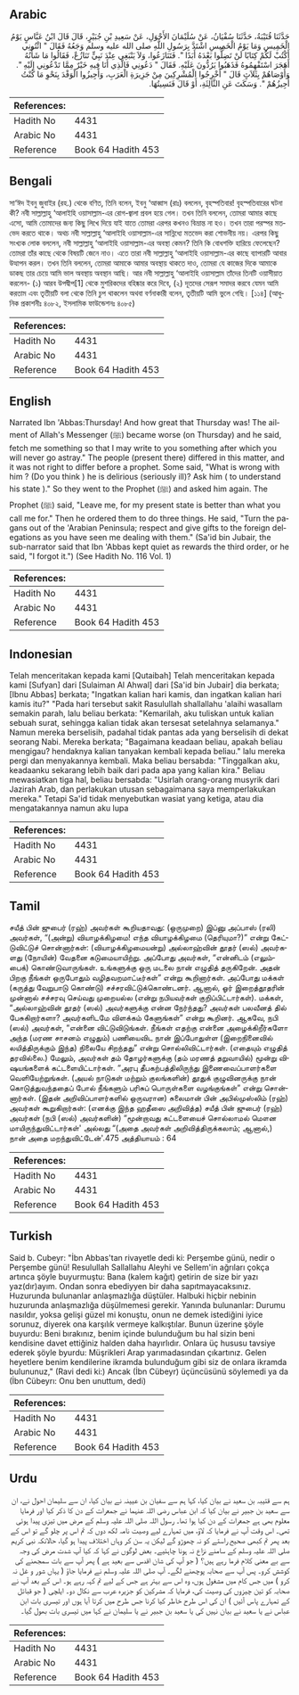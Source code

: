 ## Arabic


<div dir="rtl" lang="ar" style={{fontSize:'larger',backgroundColor:'#f8f9fa',padding:20}}>
حَدَّثَنَا قُتَيْبَةُ، حَدَّثَنَا سُفْيَانُ، عَنْ سُلَيْمَانَ الأَحْوَلِ، عَنْ سَعِيدِ بْنِ جُبَيْرٍ، قَالَ قَالَ ابْنُ عَبَّاسٍ يَوْمُ الْخَمِيسِ وَمَا يَوْمُ الْخَمِيسِ اشْتَدَّ بِرَسُولِ اللَّهِ صلى الله عليه وسلم وَجَعُهُ فَقَالَ ‏"‏ ائْتُونِي أَكْتُبْ لَكُمْ كِتَابًا لَنْ تَضِلُّوا بَعْدَهُ أَبَدًا ‏"‏‏.‏ فَتَنَازَعُوا، وَلاَ يَنْبَغِي عِنْدَ نَبِيٍّ تَنَازُعٌ، فَقَالُوا مَا شَأْنُهُ أَهَجَرَ اسْتَفْهِمُوهُ فَذَهَبُوا يَرُدُّونَ عَلَيْهِ‏.‏ فَقَالَ ‏"‏ دَعُونِي فَالَّذِي أَنَا فِيهِ خَيْرٌ مِمَّا تَدْعُونِي إِلَيْهِ ‏"‏‏.‏ وَأَوْصَاهُمْ بِثَلاَثٍ قَالَ ‏"‏ أَخْرِجُوا الْمُشْرِكِينَ مِنْ جَزِيرَةِ الْعَرَبِ، وَأَجِيزُوا الْوَفْدَ بِنَحْوِ مَا كُنْتُ أُجِيزُهُمْ ‏"‏‏.‏ وَسَكَتَ عَنِ الثَّالِثَةِ، أَوْ قَالَ فَنَسِيتُهَا‏.‏
</div>
<div style={{backgroundColor:'#f8f9fa',padding:20, marginBottom: 10}}><table> <thead> <tr> <th>References:</th> <th></th> </tr> </thead> <tbody><tr><td>Hadith No</td><td>4431</td></tr><tr><td>Arabic No</td><td>4431</td></tr><tr><td>Reference</td><td>Book 64 Hadith 453</td></tr></tbody></table></div>

## Bengali


<div dir="ltr" lang="bn" style={{fontSize:'larger',backgroundColor:'#f8f9fa',padding:20}}>
সা‘ঈদ ইবনু জুবাইর (রহ.) থেকে বণিত, তিনি বলেন, ইবনু ‘আব্বাস (রাঃ) বললেন, বৃহস্পতিবার! বৃহস্পতিবারের ঘটনা কী? নবী সাল্লাল্লাহু ‘আলাইহি ওয়াসাল্লাম-এর রোগ-জ্বালা প্রবল হয়ে গেল। তখন তিনি বললেন, তোমরা আমার কাছে এসো, আমি তোমাদের জন্য কিছু লিখে দিয়ে যাই যাতে তোমরা এরপর কখনও বিভ্রান্ত না হও। তখন তারা পরস্পর মতভেদ করতে থাকে। অথচ নবী সাল্লাল্লাহু ‘আলাইহি ওয়াসাল্লাম-এর সান্নিধ্যে মতভেদ করা শোভনীয় নয়। এরপর কিছু সংখ্যক লোক বললেন, নবী সাল্লাল্লাহু ‘আলাইহি ওয়াসাল্লাম-এর অবস্থা কেমন? তিনি কি বোধশক্তি হারিয়ে ফেলেছেন? তোমরা তাঁর কাছে থেকে বিষয়টি জেনে নাও। এতে তারা নবী সাল্লাল্লাহু ‘আলাইহি ওয়াসাল্লাম-এর কাছে ব্যাপারটি আবার উত্থাপন করল। তখন তিনি বললেন, তোমরা আমাকে আমার অবস্থায় থাকতে দাও, তোমরা যে কাজের দিকে আমাকে ডাকছ তার চেয়ে আমি ভাল অবস্থায় অবস্থান আছি। আর নবী সাল্লাল্লাহু ‘আলাইহি ওয়াসাল্লাম তাঁদের তিনটি ওয়াসীয়াত করলেন- (১) আরব উপদ্বীপ[1] থেকে মুশরিকদের বহিষ্কার করে দিবে, (২) দূতদের সেরূপ সমাদর করবে যেমন আমি করতাম এবং তৃতীয়টি বলা থেকে তিনি চুপ থাকলেন অথবা বর্ণনাকারী বলেন, তৃতীয়টি আমি ভুলে গেছি। [১১৪] (আধুনিক প্রকাশনীঃ ৪০৮২, ইসলামিক ফাউন্ডেশনঃ ৪০৮৫)
</div>
<div style={{backgroundColor:'#f8f9fa',padding:20, marginBottom: 10}}><table> <thead> <tr> <th>References:</th> <th></th> </tr> </thead> <tbody><tr><td>Hadith No</td><td>4431</td></tr><tr><td>Arabic No</td><td>4431</td></tr><tr><td>Reference</td><td>Book 64 Hadith 453</td></tr></tbody></table></div>

## English


<div dir="ltr" lang="en" style={{fontSize:'larger',backgroundColor:'#f8f9fa',padding:20}}>
Narrated Ibn 'Abbas:Thursday! And how great that Thursday was! The ailment of Allah's Messenger (ﷺ) became worse (on Thursday) and he said, fetch me something so that I may write to you something after which you will never go astray." The people (present there) differed in this matter, and it was not right to differ before a prophet. Some said, "What is wrong with him ? (Do you think ) he is delirious (seriously ill)? Ask him ( to understand his state )." So they went to the Prophet (ﷺ) and asked him again. The Prophet (ﷺ) said, "Leave me, for my present state is better than what you call me for." Then he ordered them to do three things. He said, "Turn the pagans out of the 'Arabian Peninsula; respect and give gifts to the foreign delegations as you have seen me dealing with them." (Sa'id bin Jubair, the sub-narrator said that Ibn 'Abbas kept quiet as rewards the third order, or he said, "I forgot it.") (See Hadith No. 116 Vol. 1)
</div>
<div style={{backgroundColor:'#f8f9fa',padding:20, marginBottom: 10}}><table> <thead> <tr> <th>References:</th> <th></th> </tr> </thead> <tbody><tr><td>Hadith No</td><td>4431</td></tr><tr><td>Arabic No</td><td>4431</td></tr><tr><td>Reference</td><td>Book 64 Hadith 453</td></tr></tbody></table></div>

## Indonesian


<div dir="ltr" lang="id" style={{fontSize:'larger',backgroundColor:'#f8f9fa',padding:20}}>
Telah menceritakan kepada kami [Qutaibah] Telah menceritakan kepada kami [Sufyan] dari [Sulaiman Al Ahwal] dari [Sa'id bin Jubair] dia berkata; [Ibnu Abbas] berkata; "Ingatkan kalian hari kamis, dan ingatkan kalian hari kamis itu?" "Pada hari tersebut sakit Rasulullah shallallahu 'alaihi wasallam semakin parah, lalu beliau berkata: "Kemarilah, aku tuliskan untuk kalian sebuah surat, sehingga kalian tidak akan tersesat setelahnya selamanya." Namun mereka berselisih, padahal tidak pantas ada yang berselisih di dekat seorang Nabi. Mereka berkata; "Bagaimana keadaan beliau, apakah beliau mengigau? hendaknya kalian tanyakan kembali kepada beliau." lalu mereka pergi dan menyakannya kembali. Maka beliau bersabda: "Tinggalkan aku, keadaanku sekarang lebih baik dari pada apa yang kalian kira." Beliau mewasiatkan tiga hal, beliau bersabda: "Usirlah orang-orang musyrik dari Jazirah Arab, dan perlakukan utusan sebagaimana saya memperlakukan mereka." Tetapi Sa'id tidak menyebutkan wasiat yang ketiga, atau dia mengatakannya namun aku lupa
</div>
<div style={{backgroundColor:'#f8f9fa',padding:20, marginBottom: 10}}><table> <thead> <tr> <th>References:</th> <th></th> </tr> </thead> <tbody><tr><td>Hadith No</td><td>4431</td></tr><tr><td>Arabic No</td><td>4431</td></tr><tr><td>Reference</td><td>Book 64 Hadith 453</td></tr></tbody></table></div>

## Tamil


<div dir="ltr" lang="ta" style={{fontSize:'larger',backgroundColor:'#f8f9fa',padding:20}}>
சயீத் பின் ஜுபைர் (ரஹ்) அவர்கள் கூறியதாவது: (ஒருமுறை) இப்னு அப்பாஸ் (ரலி) அவர்கள், “(அன்று) வியாழக்கிழமை! எந்த வியாழக்கிழமை (தெரியுமா?)” என்று கேட்டுவிட்டுச் சொன்னார்கள்: (வியாழக்கிழமையன்று) அல்லாஹ்வின் தூதர் (ஸல்) அவர்களது (நோயின்) வேதனை கடுமையாயிற்று. அப்போது அவர்கள், “என்னிடம் (எலும்பைக்) கொண்டுவாருங்கள். உங்களுக்கு ஒரு மடலை நான் எழுதித் தருகிறேன். அதன் பிறகு நீங்கள் ஒருபோதும் வழிதவறமாட்டீர்கள்” என்று கூறினார்கள். அப்போது மக்கள் (கருத்து வேறுபாடு கொண்டு) சச்சரவிட்டுக்கொண்டனர். ஆனால், ஓர் இறைத்தூதரின் முன்னால் சச்சரவு செய்வது முறையல்ல (என்று நபியவர்கள் குறிப்பிட்டார்கள்). மக்கள், “அல்லாஹ்வின் தூதர் (ஸல்) அவர்களுக்கு என்ன நேர்ந்தது? அவர்கள் பலவீனத் தில் பேசுகிறார்களா? அவர்களிடமே விளக்கம் கேளுங்கள்” என்று கூறினர். ஆகவே, நபி (ஸல்) அவர்கள், “என்னை விட்டுவிடுங்கள். நீங்கள் எதற்கு என்னை அழைக்கிறீர்களோ அந்த (மரண சாசனம் எழுதும்) பணியைவிட நான் இப்போதுள்ள (இறைநினைவில் லயித்திருக்கும் இந்த) நிலையே சிறந்தது” என்று சொல்லிவிட்டார்கள். (எதையும் எழுதித் தரவில்லை.) மேலும், அவர்கள் தம் தோழர்களுக்கு (தம் மரணத் தறுவாயில்) மூன்று விஷயங்களைக் கட்டளையிட்டார்கள். “அரபு தீபகற்பத்திலிருந்து இணைவைப்பாளர்களை வெளியேற்றுங்கள். (அயல் நாடுகள் மற்றும் குலங்களின்) தூதுக் குழுவினருக்கு நான் கொடுத்துவந்ததைப் போல் நீங்களும் பரிசுப் பொருள்களை வழங்குங்கள்” என்று சொன்னார்கள். (இதன் அறிவிப்பாளர்களில் ஒருவரான) சுலைமான் பின் அபில்முஸ்லிம் (ரஹ்) அவர்கள் கூறுகிறார்கள்: (எனக்கு இந்த ஹதீஸை அறிவித்த) சயீத் பின் ஜுபைர் (ரஹ்) அவர்கள் (நபி (ஸல்) அவர்களின்) “மூன்றாவது கட்டளையைச் சொல்லாமல் மௌன மாயிருந்துவிட்டார்கள்' அல்லது “(அதை அவர்கள் அறிவித்திருக்கலாம்; ஆனால்,) நான் அதை மறந்துவிட்டேன்'.475 அத்தியாயம் : 64
</div>
<div style={{backgroundColor:'#f8f9fa',padding:20, marginBottom: 10}}><table> <thead> <tr> <th>References:</th> <th></th> </tr> </thead> <tbody><tr><td>Hadith No</td><td>4431</td></tr><tr><td>Arabic No</td><td>4431</td></tr><tr><td>Reference</td><td>Book 64 Hadith 453</td></tr></tbody></table></div>

## Turkish


<div dir="ltr" lang="tr" style={{fontSize:'larger',backgroundColor:'#f8f9fa',padding:20}}>
Said b. Cubeyr: "İbn Abbas'tan rivayetle dedi ki: Perşembe günü, nedir o Perşembe günü! Resulullah Sallallahu Aleyhi ve Sellem'in ağrıları çokça artınca şöyle buyurmuştu: Bana (kalem kağıt) getirin de size bir yazı yaz(dır)ayım. Ondan sonra ebediyyen bir daha sapıtmayacaksınız. Huzurunda bulunanlar anlaşmazlığa düştüler. Halbuki hiçbir nebinin huzurunda anlaşmazlığa düşülmemesi gerekir. Yanında bulunanlar: Durumu nasıldır, yoksa gelişi güzel mi konuştu, onun ne demek istediğini iyice sorunuz, diyerek ona karşılık vermeye kalkıştılar. Bunun üzerine şöyle buyurdu: Beni bırakınız, benim içinde bulunduğum bu hal sizin beni kendisine davet ettiğiniz halden daha hayırlıdır. Onlara üç hususu tavsiye ederek şöyle byurdu: Müşrikleri Arap yarımadasından çıkartınız. Gelen heyetlere benim kendilerine ikramda bulunduğum gibi siz de onlara ikramda bulununuz," (Ravi dedi ki:) Ancak (İbn Cübeyr) üçüncüsünü söylemedi ya da (İbn Cübeyrı: Onu ben unuttum, dedi)
</div>
<div style={{backgroundColor:'#f8f9fa',padding:20, marginBottom: 10}}><table> <thead> <tr> <th>References:</th> <th></th> </tr> </thead> <tbody><tr><td>Hadith No</td><td>4431</td></tr><tr><td>Arabic No</td><td>4431</td></tr><tr><td>Reference</td><td>Book 64 Hadith 453</td></tr></tbody></table></div>

## Urdu


<div dir="rtl" lang="ur" style={{fontSize:'larger',backgroundColor:'#f8f9fa',padding:20}}>
ہم سے قتیبہ بن سعید نے بیان کیا، کہا ہم سے سفیان بن عیینہ نے بیان کیا، ان سے سلیمان احول نے، ان سے سعید بن جبیر نے بیان کیا کہ ابن عباس رضی اللہ عنہما نے جمعرات کے دن کا ذکر کیا اور فرمایا معلوم بھی ہے جمعرات کے دن کیا ہوا تھا۔ رسول اللہ صلی اللہ علیہ وسلم کے مرض میں تیزی پیدا ہوئی تھی۔ اس وقت آپ نے فرمایا کہ لاؤ، میں تمہارے لیے وصیت نامہ لکھ دوں کہ تم اس پر چلو گے تو اس کے بعد پھر تم کبھی صحیح راستے کو نہ چھوڑو گے لیکن یہ سن کر وہاں اختلاف پیدا ہو گیا، حالانکہ نبی کریم صلی اللہ علیہ وسلم کے سامنے نزاع نہ ہونا چاہئیے۔ بعض لوگوں نے کہا کہ کیا آپ شدت مرض کی وجہ سے بے معنی کلام فرما رہے ہیں؟ ( جو آپ کی شان اقدس سے بعید ہے ) پھر آپ سے بات سمجھنے کی کوشش کرو۔ پس آپ سے صحابہ پوچھنے لگے۔ آپ صلی اللہ علیہ وسلم نے فرمایا جاؤ ( یہاں شور و غل نہ کرو ) میں جس کام میں مشغول ہوں، وہ اس سے بہتر ہے جس کے لیے تم کہہ رہے ہو۔ اس کے بعد آپ نے صحابہ کو تین چیزوں کی وصیت کی، فرمایا کہ مشرکین کو جزیرہ عرب سے نکال دو۔ ایلچی ( جو قبائل کے تمہارے پاس آئیں ) ان کی اس طرح خاطر کیا کرنا جس طرح میں کرتا آیا ہوں اور تیسری بات ابن عباس نے یا سعید نے بیان نہیں کی یا سعید بن جبیر نے یا سلیمان نے کہا میں تیسری بات بھول گیا۔
</div>
<div style={{backgroundColor:'#f8f9fa',padding:20, marginBottom: 10}}><table> <thead> <tr> <th>References:</th> <th></th> </tr> </thead> <tbody><tr><td>Hadith No</td><td>4431</td></tr><tr><td>Arabic No</td><td>4431</td></tr><tr><td>Reference</td><td>Book 64 Hadith 453</td></tr></tbody></table></div>